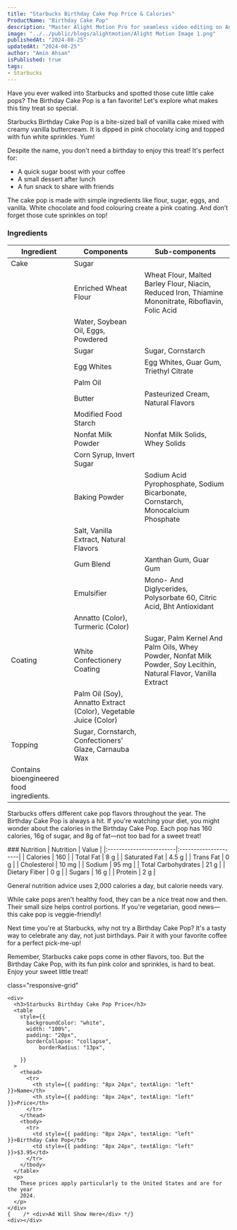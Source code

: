 ```yaml
---
title: "Starbucks Birthday Cake Pop Price & Calories"
ProductName: "Birthday Cake Pop" 
description: "Master Alight Motion Pro for seamless video editing on Android, iOS, and Tablets with our ultimate guide, unlocking advanced features and elevating your skills in 2024!"
image: "../../public/blogs/alightmotion/Alight Motion Image 1.png"
publishedAt: "2024-08-25"
updatedAt: "2024-08-25"
author: "Amin Ahsan"
isPublished: true
tags:
- Starbucks
---
```


Have you ever walked into Starbucks and spotted those cute little cake pops? The Birthday Cake Pop is a fan favorite! Let's explore what makes this tiny treat so special.

Starbucks Birthday Cake Pop is a bite-sized ball of vanilla cake mixed with creamy vanilla buttercream. It is dipped in pink chocolaty icing and topped with fun white sprinkles. Yum!

Despite the name, you don't need a birthday to enjoy this treat! It's perfect for:
- A quick sugar boost with your coffee
- A small dessert after lunch
- A fun snack to share with friends

The cake pop is made with simple ingredients like flour, sugar, eggs, and vanilla. White chocolate and food colouring create a pink coating. And don’t forget those cute sprinkles on top!
<div className="table-container2">
<style jsx>{`
  .table-container {
    overflow-x: auto;
    position: relative;
  }
  .table-container table {
    border-collapse: collapse;
    width: 30%;
  }
  .table-container th,
  .table-container td {
    border: 1px solid #ddd;
    padding: 2px;
    min-width: 30px;
    font-size: 11px;
  }
  .table-container th:first-child,
  .table-container td:first-child {
    position: sticky;
    left: 0;
    background-color: white;
    z-index: 1;
  }
  @media (max-width: 768px) {
    .table-container th:not(:first-child),
    .table-container td:not(:first-child) {
      min-width: 50px;
    }
  }
`}</style>


### Ingredients

| Ingredient              | Components                                   | Sub-components  |
|-------------------------|----------------------------------------------|-----------------|
| Cake                    | Sugar                                        |                 |
|                         | Enriched Wheat Flour                         | Wheat Flour, Malted Barley Flour, Niacin, Reduced Iron, Thiamine Mononitrate, Riboflavin, Folic Acid                |
|                         | Water, Soybean Oil, Eggs, Powdered           |                 |
|                         | Sugar                                        |Sugar, Cornstarch|
|                         | Egg Whites                                   | Egg Whites, Guar Gum, Triethyl Citrate|
|                         | Palm Oil                                     |                 |
|                         | Butter                                       |Pasteurized Cream, Natural Flavors                 |
|                         | Modified Food Starch                         |                 |
|                         | Nonfat Milk Powder                           | Nonfat Milk Solids, Whey Solids                |
|                         | Corn Syrup, Invert Sugar                     |                 |
|                         |  Baking Powder                               |Sodium Acid Pyrophosphate, Sodium Bicarbonate, Cornstarch, Monocalcium Phosphate                 |
|                         | Salt, Vanilla Extract, Natural Flavors       |                 |
|                         | Gum Blend                                    |Xanthan Gum, Guar Gum|
|                         | Emulsifier                                   | Mono- And Diglycerides, Polysorbate 60, Citric Acid, Bht Antioxidant                |
|                         | Annatto (Color), Turmeric (Color)            |                 |
| Coating                 | White Confectionery Coating                  | Sugar, Palm Kernel And Palm Oils, Whey Powder, Nonfat Milk Powder, Soy Lecithin, Natural Flavor, Vanilla Extract                |
|                         | Palm Oil (Soy), Annatto Extract (Color), Vegetable Juice (Color)                                             |                 |
| Topping                 |Sugar, Cornstarch, Confectioners’ Glaze, Carnauba Wax|                 |
|  Contains bioengineered food ingredients.|                                              |                 |
</div>

Starbucks offers different cake pop flavors throughout the year. The Birthday Cake Pop is always a hit. 
If you're watching your diet, you might wonder about the calories in the Birthday Cake Pop. Each pop has 160 calories, 16g of sugar, and 8g of fat—not too bad for a sweet treat! 
<div className="table-container">
### Nutrition
    | Nutrition               | Value                |  
    |:------------------------|:---------------------|
    | Calories                | 160                  |
    | Total Fat               | 8 g                  |
    | Saturated Fat           | 4.5 g                |
    | Trans Fat               | 0 g                  |
    | Cholesterol             | 10 mg                |
    | Sodium                  | 95 mg                |
    | Total Carbohydrates     | 21 g                 |
    | Dietary Fiber           | 0 g                  |
    | Sugars                  | 16 g                 |
    | Protein                 | 2 g                  |

 General nutrition advice uses 2,000 calories a day, but calorie needs vary.    

While cake pops aren't healthy food, they can be a nice treat now and then. Their small size helps control portions. If you're vegetarian, good news—this cake pop is veggie-friendly!
    </div>

Next time you're at Starbucks, why not try a Birthday Cake Pop? It's a tasty way to celebrate any day, not just birthdays. Pair it with your favorite coffee for a perfect pick-me-up!

Remember, Starbucks cake pops come in other flavors, too. But the Birthday Cake Pop, with its fun pink color and sprinkles, is hard to beat. Enjoy your sweet little treat!

<style jsx>{`
  .table-container {
    overflow-x: auto;
    position: relative;
  }
  .table-container table {
    border-collapse: collapse;
    width: 30%;
  }
  .table-container th,
  .table-container td {
    border: 1px solid #ddd;
    padding: 2px;
    min-width: 30px;
    font-size: 11px;
  }
  .table-container th:first-child,
  .table-container td:first-child {
    position: sticky;
    left: 0;
    background-color: white;
    z-index: 1;
  }
  @media (max-width: 768px) {
    .table-container th:not(:first-child),
    .table-container td:not(:first-child) {
      min-width: 50px;
    }
  }
`}</style>

<style jsx>{`
  .table-container2 {
    overflow-x: auto;
    position: relative;
  }
  .table-container2 table {
    border-collapse: collapse;
    width: 80%;
  }
  .table-container2 th,
  .table-container2 td {
    border: 1px solid #ddd;
    padding: 2px;
    min-width: 30px;
    font-size: 11px;
  }
  .table-container2 th:first-child,
  .table-container2 td:first-child {
    position: sticky;
    left: 0;
    background-color: white;
    z-index: 1;
  }
  @media (max-width: 768px) {
    .table-container2 th:not(:first-child),
    .table-container2 td:not(:first-child) {
      min-width: 50px;
    }
  }
`}</style>
 <style jsx>{`
  @media (min-width: 768px) {
    .responsive-grid {
      display: grid;
      grid-template-columns: 1fr 1fr;
    }
  }
`}</style>

<div
  style={{
    backgroundColor: "#cee3de",
    borderLeft: "3px solid #0c7556",
   padding: "20px",
    paddingTop: "13px", // Add padding to the top
        display: "grid",
        height: "fit-content",
      }} 
      
  class="responsive-grid"

>
    <div>
      <h3>Starbucks Birthday Cake Pop Price</h3>
      <table
        style={{
          backgroundColor: "white",
          width: "100%",
          padding: "20px",
          borderCollapse: "collapse",
              borderRadius: "13px",
          
        }}
      >
        <thead>
          <tr>
            <th style={{ padding: "8px 24px", textAlign: "left" }}>Name</th>
            <th style={{ padding: "8px 24px", textAlign: "left" }}>Price</th>
          </tr>
        </thead>
        <tbody>
          <tr>
            <td style={{ padding: "8px 24px", textAlign: "left" }}>Birthday Cake Pop</td>
            <td style={{ padding: "8px 24px", textAlign: "left" }}>$3.95</td>
          </tr> 
        </tbody>
      </table>
      <p>
        These prices apply particularly to the United States and are for the year
        2024.
      </p>
    </div>
    {    /* <div>Ad Will Show Here</div> */}
    <div></div>
  </div>
